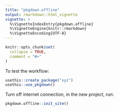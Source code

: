 ```yaml
---
title: "pkgdown.offline"
output: rmarkdown::html_vignette
vignette: >
  %\VignetteIndexEntry{pkgdown.offline}
  %\VignetteEngine{knitr::rmarkdown}
  %\VignetteEncoding{UTF-8}
---
```


```r
knitr::opts_chunk$set(
  collapse = TRUE,
  comment = "#>"
)
```

To test the workflow:

```r
usethis::create_package("xyz")
usethis::use_pkgdown()
```

Turn off internet connection, in the new project, run:

```r
pkgdown.offline::init_site()
```
